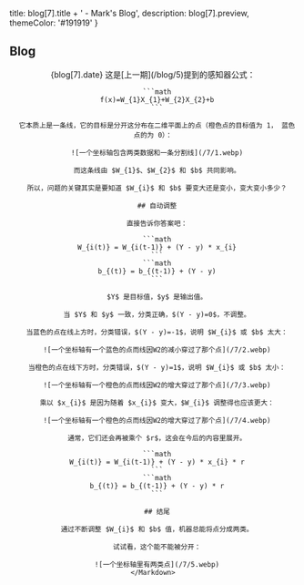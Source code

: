 
  title: blog[7].title + ' - Mark\'s Blog',
  description: blog[7].preview,
  themeColor: '#191919'
}

<div className='h'>
  <h2>Blog</h2>
  <Content>
    <Header id={7} type='blog' alt={blog[7].header} />
    <Title id={7} type='blog'>{blog[7].title}</Title>
    <Date>{blog[7].date}</Date>
    <Markdown>
      这是[上一期](/blog/5)提到的感知器公式：

      ```math
      f(x)=W_{1}X_{1}+W_{2}X_{2}+b
      ```

      它本质上是一条线，它的目标是分开这分布在二维平面上的点（橙色点的目标值为 1， 蓝色点的为 0）：

      ![一个坐标轴包含两类数据和一条分割线](/7/1.webp)

      而这条线由 $W_{1}$、$W_{2}$ 和 $b$ 共同影响。

      所以，问题的关键其实是要知道 $W_{i}$ 和 $b$ 要变大还是变小，变大变小多少？

      ## 自动调整

      直接告诉你答案吧：

      ```math
      W_{i(t)} = W_{i(t-1)} + (Y - y) * x_{i}
      ```
      ```math
      b_{(t)} = b_{(t-1)} + (Y - y)
      ```

      $Y$ 是目标值，$y$ 是输出值。

      当 $Y$ 和 $y$ 一致，分类正确，$(Y - y)=0$，不调整。

      当蓝色的点在线上方时，分类错误，$(Y - y)=-1$，说明 $W_{i}$ 或 $b$ 太大：

      ![一个坐标轴有一个蓝色的点而线因W2的减小穿过了那个点](/7/2.webp)

      当橙色的点在线下方时，分类错误，$(Y - y)=1$，说明 $W_{i}$ 或 $b$ 太小：

      ![一个坐标轴有一个橙色的点而线因W2的增大穿过了那个点](/7/3.webp)

      乘以 $x_{i}$ 是因为随着 $x_{i}$ 变大，$W_{i}$ 调整得也应该更大：

      ![一个坐标轴有一个橙色的点而线因W2的增大穿过了那个点](/7/4.webp)

      通常，它们还会再被乘个 $r$，这会在今后的内容里展开。

      ```math
      W_{i(t)} = W_{i(t-1)} + (Y - y) * x_{i} * r
      ```
      ```math
      b_{(t)} = b_{(t-1)} + (Y - y) * r
      ```

      ## 结尾

      通过不断调整 $W_{i}$ 和 $b$ 值，机器总能将点分成两类。

      试试看，这个能不能被分开：

      ![一个坐标轴里有两类点](/7/5.webp)
    </Markdown>
  </Content>
</div>
